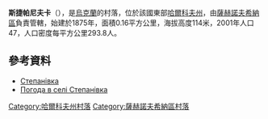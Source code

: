 {{coord|49|4|6|N|35|59|39|E|scale:100000_region:UA|display=title}}

'''斯捷帕尼夫卡'''（{{lang-uk|Степанівка}}），是[[烏克蘭|烏克蘭]]的村落，位於該國東部[[哈爾科夫州|哈爾科夫州]]，由[[薩赫諾夫希納區|薩赫諾夫希納區]]負責管轄，始建於1875年，面積0.16平方公里，海拔高度114米，2001年人口47，人口密度每平方公里293.8人。

==參考資料==
* [http://w1.c1.rada.gov.ua/pls/z7502/A005?rdat1=09.01.2009&rf7571=33973 Степанівка]{{dead link|date=2018年3月 |bot=InternetArchiveBot |fix-attempted=yes }}
* [http://weather.in.ua/ua/har'kovskaja/25139 Погода в селі Степанівка] {{Wayback|url=http://weather.in.ua/ua/har%27kovskaja/25139 |date=20160323035037 }}

{{DEFAULTSORT:Степанівка}}
[[Category:哈爾科夫州村落|Category:哈爾科夫州村落]]
[[Category:薩赫諾夫希納區村落|Category:薩赫諾夫希納區村落]]


{{Kharkiv-geo-stub}}